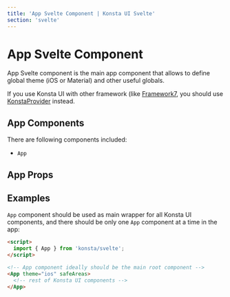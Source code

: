 ```yaml
---
title: 'App Svelte Component | Konsta UI Svelte'
section: 'svelte'
---
```



# App Svelte Component

App Svelte component is the main app component that allows to define global theme (iOS or Material) and other useful globals.

If you use Konsta UI with other framework (like [Framework7](https://framework7.io), you should use [KonstaProvider](/svelte/konsta-provider) instead.

## App Components

There are following components included:

- `App`

## App Props

<AppProps />

## Examples

`App` component should be used as main wrapper for all Konsta UI components, and there should be only one `App` component at a time in the app:

```html
<script>
  import { App } from 'konsta/svelte';
</script>

<!-- App component ideally should be the main root component -->
<App theme="ios" safeAreas>
  <!-- rest of Konsta UI components -->
</App>
```
